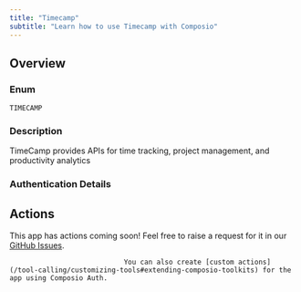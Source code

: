 ```yaml
---
title: "Timecamp"
subtitle: "Learn how to use Timecamp with Composio"
---
```



## Overview

### Enum
`TIMECAMP`

### Description
TimeCamp provides APIs for time tracking, project management, and
    productivity analytics

### Authentication Details

<Accordion title="API_KEY">
<ParamField path="api_token" type="string" required={true}>
</ParamField>

<ParamField path="base_url" type="string" default="https://app.timecamp.com/third_party/api">
</ParamField>

</Accordion>


## Actions

This app has actions coming soon! Feel free to raise a request for it in our [GitHub Issues](https://github.com/ComposioHQ/composio/issues).
                                
                                You can also create [custom actions](/tool-calling/customizing-tools#extending-composio-toolkits) for the app using Composio Auth.